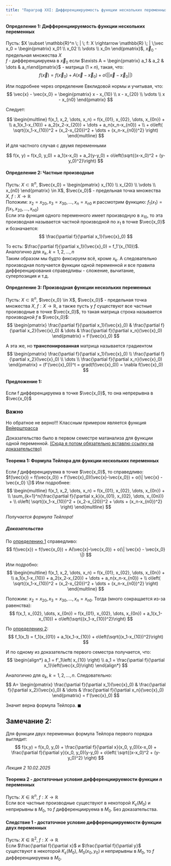 ```yaml
---
title: "Параграф XXI: Дифференциируемость функции нескольких переменных"
---
```


#### Определение 1: Дифференциируемость функции нескольких переменных
Пусть: $X \subset \mathbb{R}^n \; | \; f: X \rightarrow \mathbb{R} \; | \;\vec x_0 = \begin{pmatrix} x_01 \\ x_02 \\ \vdots \\ x_0n \end{pmatrix}$, $\vec x_0$ - предельная множества $X$\
$f$ - дифференциируема в $\vec x_0$ если $\exists A = \begin{pmatrix} a_1 & a_2 & \dots & a_n\end{pmatrix}$ - матрица $\left( 1 \times n \right)$, такая, что:
$$
f\left(\vec x\right) = f\left(\vec x_0\right) + A\left(\vec x - \vec x_0\right) + o\left(|| \vec x - \vec x_0||\right)
$$

Или подробнее через определение Евклидовой нормы и учитывая, что:	
$$
\vec{x} - \vec{x_0} =
\begin{pmatrix}
x - x_{10} \\
x - x_{20} \\
\vdots \\
x - x_{n0}
\end{pmatrix}
$$

Следует:
	
$$
\begin{multline}
f(x_1, x_2, \dots, x_n) = f(x_{01}, x_{02}, \dots, x_{0n}) + \\
a_1(x_1-x_{10}) + a_2(x_2-x_{20}) + \dots + a_n(x_n-x_{n0}) + \\
+ o\left( \sqrt{(x_1-x_{10})^2 + (x_2-x_{20})^2 + \dots + (x_n-x_{n0})^2} \right)
\end{multline}
$$

И для частного случая с двумя переменными
	
$$
f(x, y) = f(x_0, y_0) + 
a_1(x-x_0) + a_2(y-y_0) +
o\left(\sqrt{(x-x_0)^2 + (y-y_0)^2}\right)
$$

#### Определение 2: Частные производные

Пусть: $X \subset \mathbb{R}^n$, $\vec{x_0} = \begin{pmatrix} x_{10} \\ x_{20} \\ \vdots \\ x_{n0} \end{pmatrix} \in X$, $\vec{x_0}$ - предельная точка множества $X$, $f: X \to \mathbb{R}$\
Положим: $x_2 = x_{20}, x_3 = x_{30}, \dots, x_n = x_{n0}$ и рассмотрим функцию: $f_1(x_1) = f(x_1, x_{20}, \dots, x_{n0})$\
Если эта функция одного переменного имеет производную в $x_{10}$, то эта производная называется частной производной по $x_{1}$ в точке $\vec{x_0}$ и бозначается:
$$
\frac{\partial f}{\partial x_1}(\vec{x}_0)
$$

То есть: $\frac{\partial f}{\partial x_1}(\vec{x}_0) = f_1'(x_{10})$. Аналогично для $x_k, \; k=1,2, \dots,n$\
Таким образом мы будто фиксируем всё, кроме $x_k$. А следовательно производная получается функции одной переменной и все правила дифференцирования справедливы - сложение, вычитание, суперпозиция и т.д.

#### Определение 3: Производная функции нескольких переменных
Пусть: $X \subset \mathbb{R}^n$, $\vec{x_0} \in X$, $\vec{x_0}$ - предельная точка множества $X$, $f: X \to \mathbb{R}$, а также пусть у $f$ существуют все частные производные в точке $\vec{x_0}$, то такая матрица строка называется производной $f$ в $\vec{x_0}$:	
$$
\begin{pmatrix}
\frac{\partial f}{\partial x_1}(\vec{x}_0) &
\frac{\partial f}{\partial x_2}(\vec{x}_0)
&
\dots
&
\frac{\partial f}{\partial x_n}(\vec{x}_0)
\end{pmatrix}
=
f'(\vec{x}_0)
$$

А эта же, но __транспонированная__ матрица называется градиентом	
$$
\begin{pmatrix}
\frac{\partial f}{\partial x_1}(\vec{x}_0) \\
\frac{\partial f}{\partial x_2}(\vec{x}_0)
\\
\dots
\\
\frac{\partial f}{\partial x_n}(\vec{x}_0)
\end{pmatrix}
=
(f'(\vec{x}_0))^t = grad(f(\vec{x}_0)) = \nabla f(\vec{x}_0)
$$

	
#### Предложение 1: 
Если f дифференцируема в точке $\vec{x_0}$, то она непрерывна в $\vec{x_0}$

::: {.callout-warning}
### Важно
Но обратное не верно!!! Классным примером является функция [Вейерштрасса](https://ru.wikipedia.org/wiki/%D0%A4%D1%83%D0%BD%D0%BA%D1%86%D0%B8%D1%8F_%D0%92%D0%B5%D0%B9%D0%B5%D1%80%D1%88%D1%82%D1%80%D0%B0%D1%81%D1%81%D0%B0)
:::

Доказательство было в первом семестре матанализа для функции одной переменной. [(Сюда я потом обязательно вставлю ссылку на доказательство)]{.underline}
	
#### Теорема 1: Формула Тейлора для функции нескольких переменных
Если $f$ дифференцируема в точке $\vec{x_0}$, то справедливо: $f(\vec{x}) = f(\vec{x_0}) + f'(\vec{x}_0)(\vec{x}-\vec{x_0}) + o(\| \vec{x} - \vec{x_0} \|)$
Или подробнее:
$$
\begin{multline}
f(x_1, x_2, \dots, x_n) = f(x_{01}, x_{02}, \dots, x_{0n}) + \\
\sum_{k=1}^n{\frac{\partial f}{\partial x_k}(x_{01}, x_{02}, \dots, x_{0n})} + \\
o\left( \sqrt{(x_1-x_{10})^2 + (x_2-x_{20})^2 + \dots + (x_n-x_{n0})^2} \right)
\end{multline}
$$

*Получается формула Тейлора!*

##### Доказательство
По [определению 1](#определение-1-дифференциируемость-функции-нескольких-переменных) справедливо:	
$$
f(\vec{x}) = f(\vec{x_0}) + 
A(\vec{x}-\vec{x_0}) + 
o(\| \vec{x} - \vec{x_0} \|)
$$

Или подробно:	
$$
\begin{multline}
f(x_1, x_2, \dots, x_n) = f(x_{01}, x_{02}, \dots, x_{0n}) + \\
a_1(x_1-x_{10}) + a_2(x_2-x_{20}) + \dots + a_n(x_n-x_{n0}) + \\
o\left( \sqrt{(x_1-x_{10})^2 + (x_2-x_{20})^2 + \dots + (x_n-x_{n0})^2} \right)
\end{multline}
$$

Положим: $x_2 = x_{20}, x_3 = x_{30}, \dots, x_n = x_{n0}$.	Тогда (много сокращается из-за равенства):
$$
f(x_1, x_{02}, \dots, x_{0n}) = f(x_{01}, x_{02}, \dots, x_{0n}) + 
a_1(x_1-x_{10}) + 
o\left(\sqrt{(x_1-x_{10})^2}\right)
$$

По [определению 2](#определение-2-частные-производные):	
$$
f_1(x_1) = f_1(x_{01}) + 
a_1(x_1-x_{10}) + 
o\left(\sqrt{(x_1-x_{10})^2}\right)
$$

И по одному из доказательств первого семестра получается, что:
$$
\begin{align*}
a_1 = f'_1\left( x_{10} \right) \\
a_1 = \frac{\partial f}{\partial x_1}\left(\vec{x_0}\right)
\end{align*}
$$

Аналогично для $a_k, \; k=1,2,\dots,n$. Следовательно:
$$
A=
\begin{pmatrix}
\frac{\partial f}{\partial x_1}(\vec{x}_0) &
\frac{\partial f}{\partial x_2}(\vec{x}_0)
&
\dots
&
\frac{\partial f}{\partial x_n}(\vec{x}_0)
\end{pmatrix}
=
f'(\vec{x}_0)
$$

Значит верна формула Тейлора. $\blacksquare$
	
::: {.callout-note}
## Замечание 2:
Для функции двух переменных формула Тейлора первого порядка выглядит:
$$
f(x,y) = f(x_0, y_0)
 + 
\frac{\partial f}{\partial x}(x_0, y_0)(x-x_0) 
+ 
\frac{\partial f}{\partial y}(x_0, y_0)(y-y_0) 
+ 
o\left( \sqrt{(x-x_0)^2 + (y-y_0)^2} \right)
$$
:::
	
*Лекция 2 10.02.2025*\

#### Теорема 2 - достаточные условия дифференциируемости функции $n$ переменных
Пусть: $X\in \mathbb{R}^n, \; f : X \rightarrow \mathbb{R}$\
Если  все частные производные существуют в некоторой $K_\varepsilon (M_0)$ и неприрывны в $M_0$, то $f$ дифференциируема в $M_0$. Без доказательства. 

#### Следствие 1 - достаточное условие дифференциируемости функции двух переменных
Пусть: $X\in \mathbb{R}^2, \; f : X \rightarrow \mathbb{R}$\
Если $\frac{\partial f}{\partial x}$ и $\frac{\partial f}{\partial y}$ существуют в некоторой $K_\varepsilon ( M_0)$, $M_0(x_0,y_0)$ и неприрывны в $M_0$, то $f$ дифференциируема в $M_0$.